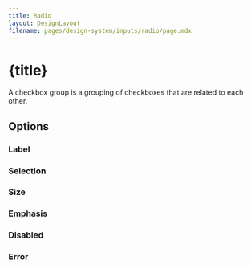 ```yaml
---
title: Radio
layout: DesignLayout
filename: pages/design-system/inputs/radio/page.mdx
---
```



# {title}

A checkbox group is a grouping of checkboxes that are related to each other.

<MainView />

<div style={{ display: "flex", justifyContent: "flex-start", gap: 30, padding: "30px 0"}}>
    <UIComponentLink link="/pages/ui-component/radio/" />
</div>

## Options 

### Label


### Selection



### Size

<SizeView />



### Emphasis




### Disabled

<DisabledView />

### Error

<ErrorView />


